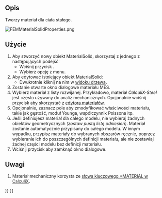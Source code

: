 <languages/>

{{Docnav
|[[FEM_Analysis/pl|Analiza]]
|[[FEM_MaterialFluid/pl|Materiał dla płynu]]
|[[FEM_Workbench/pl|środowisko pracy MES]]
|IconL=FEM_Analysis.svg
|IconR=FEM_MaterialFluid.svg
|IconC=Workbench_FEM.svg
}}

{{GuiCommandContainer|
{{GuiCommand/pl
|Name=FEM MaterialSolid
|Name/pl=Materiał dla bryły
|MenuLocation=Model → Materiały → Materiał dla bryły
|Workbenches=[[FEM_Workbench/pl|MES]]
|Shortcut={{KEY|M}} {{KEY|S}}
|SeeAlso=[[FEM_tutorial/pl|Poradnik MES]]
}}
{{GuiCommandFemInfo/pl
|Solvers=Wszystkie
}}
}}

<span id="Description"></span>
==Opis==

Tworzy materiał dla ciała stałego.

[[File:FEMMaterialSolidProperties.png]]
{{Caption|Okno dialogowe materiału MES}}

<span id="Usage"></span>
==Użycie==

<div class="mw-translate-fuzzy">
# Aby stworzyć nowy obiekt MaterialSolid, skorzystaj z jednego z następujących podejśćː
#* Wciśnij przycisk {{Button|[[Image:FEM_MaterialSolid.svg|16px]] '''Materiał dla bryły'''}}.
#* Wybierz opcję {{MenuCommand|Model → Materiały → [[Image:FEM_MaterialSolid.svg|16px]] Materiał dla ciała stałego‏‎}} z menu.
# Aby edytować istniejący obiekt MaterialSolid:
#* Dwukrotnie kliknij na nim w [[Tree_view/pl|widoku drzewa]].
# Zostanie otwarte okno dialogowe materiału MES.
# Wybierz materiał z listy rozwijanej. Przykładowo, materiał ''CalculiX-Steel'' jest często używany do analiz mechanicznych. Opcjonalnie wciśnij przycisk {{Button|Uruchom edytor}} aby skorzystać z [[Materials_Edit/pl|edytora materiałów]].
# Opcjonalnie, zaznacz pole {{Button|Użyj tego panelu zadań}} aby zmodyfikować właściwości materiału, takie jak gęstość, moduł Younga, współczynnik Poissona itp.
# Jeśli definiujesz materiał dla całego modelu, nie wybieraj żadnych obiektów geometrycznych ''(zostaw pustą listę odniesień)''. Materiał zostanie automatycznie przypisany do całego modelu. W innym wypadku, przypisz materiały do wybranych obszarów ręcznie, poprzez wybieranie ich do poszczególnych definicji materiału, ale nie zostawiaj żadnej części modelu bez definicji materiału.
# Wciśnij przycisk {{Button|Zamknij}} aby zamknąć okno dialogowe.
</div>

<span id="Notes"></span>
==Uwagi==

# Materiał mechaniczny korzysta ze [https://web.mit.edu/calculix_v2.7/CalculiX/ccx_2.7/doc/ccx/node216.html słowa kluczowego *MATERIAL w CalculiX].


{{Docnav
|[[FEM_Analysis/pl|Analiza]]
|[[FEM_MaterialFluid/pl|Materiał dla płynu]]
|[[FEM_Workbench/pl|środowisko pracy MES]]
|IconL=FEM_Analysis.svg
|IconR=FEM_MaterialFluid.svg
|IconC=Workbench_FEM.svg
}}

{{FEM Tools navi{{#translation:}}}}
{{Userdocnavi{{#translation:}}}}
{{clear}}